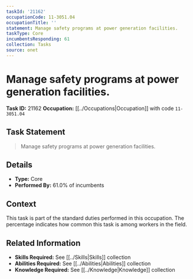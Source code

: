 ```yaml
---
taskId: '21162'
occupationCode: 11-3051.04
occupationTitle: ''
statement: Manage safety programs at power generation facilities.
taskType: Core
incumbentsResponding: 61
collection: Tasks
source: onet
---
```

# Manage safety programs at power generation facilities.

**Task ID:** 21162
**Occupation:** [[../Occupations|Occupation]] with code `11-3051.04`

## Task Statement

> Manage safety programs at power generation facilities.

## Details

- **Type:** Core
- **Performed By:** 61.0% of incumbents

## Context

This task is part of the standard duties performed in this occupation. The percentage indicates how common this task is among workers in the field.

## Related Information

- **Skills Required:** See [[../Skills|Skills]] collection
- **Abilities Required:** See [[../Abilities|Abilities]] collection
- **Knowledge Required:** See [[../Knowledge|Knowledge]] collection
